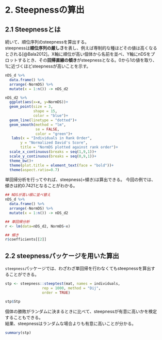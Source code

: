 # 2. Steepnessの算出  
## 2.1 Steepnessとは
続いて、順位序列のsteepnessを算出する。  
steepnessは**順位序列の厳しさ**を表し、例えば専制的な種ほどその値は高くなるとされる[@Bala2012]。X軸に順位が高い個体から名前を並べ、Y軸にnDSをプロットするとき、その**回帰直線の傾き**がsteepnessとなる。0から1の値を取り、1に近づくほどsteepnessが高いことを示す。  

```r
nDS_d %>% 
  data.frame() %>%
  arrange(-NormDS) %>% 
  mutate(x = 1:n()) -> nDS_d2

nDS_d2 %>% 
  ggplot(aes(x=x, y=NormDS))+
  geom_point(size = 3,
             shape = 15,
             color = "blue")+
  geom_line(linetype = "dotted")+
  geom_smooth(method = "lm",
              se = FALSE,
              color = "green")+
   labs(x = "Individuals in Rank Order",
       y = "Normalized David's Score",
       title = "NormDS plotted against rank order")+
  scale_x_continuous(breaks = seq(1,9,1))+
  scale_y_continuous(breaks = seq(0,9,1))+
  theme_bw()+
  theme(plot.title = element_text(face = "bold"))+
  theme(aspect.ratio=0.7)
```

単回帰分析を行ってやれば、steepness(=傾き)は算出できる。 
今回の例では、傾きは約0.7421となることがわかる。  
```r
## NDSが高い順に並べ替え  
nDS_d %>% 
  data.frame() %>%
  arrange(-NormDS) %>% 
  mutate(x = 1:n()) -> nDS_d2

## 単回帰分析  
r <- lm(data=nDS_d2, NormDS~x)

## 傾き  
r$coefficients[[2]]
```

## 2.2 steepnessパッケージを用いた算出  
`steepness`パッケージでは、わざわざ単回帰を行わなくてもsteepnessを算出することができる。    
```r
stp <- steepness::steeptest(mat, names = individuals, 
                 rep = 1000, method = "Dij",
                 order = TRUE)

stp$Stp
```

個体の勝敗がランダムに決まるときに比べて、steepnessが有意に高いかを検定することもできる。  
結果、steepnessはランダムな場合よりも有意に高いことが分かる。  
```r
summary(stp)
```

